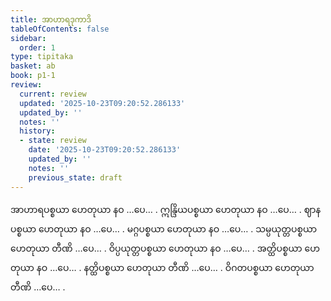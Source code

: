 ```yaml
---
title: အာဟာရဒုကာဒိ
tableOfContents: false
sidebar:
  order: 1
type: tipitaka
basket: ab
book: p1-1
review:
  current: review
  updated: '2025-10-23T09:20:52.286133'
  updated_by: ''
  notes: ''
  history:
  - state: review
    date: '2025-10-23T09:20:52.286133'
    updated_by: ''
    notes: ''
    previous_state: draft
---
```



<ReviewStatus review={frontmatter.review} showDetails={true} />

<HypothesisAnnotation frontmatter={frontmatter} />

<DynamicBreadcrumb />

<Division number="32" book="p1-1" e="ch" v="36" p="304">

<Paragraph number="194" book="p1-1">
အာဟာရပစ္စယာ ဟေတုယာ နဝ …ပေ… .
</Paragraph>

<Paragraph number="195" book="p1-1">
ဣန္ဒြိယပစ္စယာ ဟေတုယာ နဝ …ပေ… .
</Paragraph>

<Paragraph number="196" book="p1-1">
ဈာနပစ္စယာ ဟေတုယာ နဝ …ပေ… .
</Paragraph>

<Paragraph number="197" book="p1-1">
မဂ္ဂပစ္စယာ ဟေတုယာ နဝ …ပေ… .
</Paragraph>

<Paragraph number="198" book="p1-1">
သမ္ပယုတ္တပစ္စယာ ဟေတုယာ တီဏိ …ပေ… .
</Paragraph>

<Paragraph number="199" book="p1-1">
ဝိပ္ပယုတ္တပစ္စယာ ဟေတုယာ နဝ …ပေ… .
</Paragraph>

<Paragraph number="200" book="p1-1">
အတ္ထိပစ္စယာ ဟေတုယာ နဝ …ပေ… .
</Paragraph>

<Paragraph number="201" book="p1-1">
နတ္ထိပစ္စယာ ဟေတုယာ တီဏိ …ပေ… .
</Paragraph>

<Paragraph number="202" book="p1-1">
ဝိဂတပစ္စယာ ဟေတုယာ တီဏိ …ပေ… .
</Paragraph>
</Division>